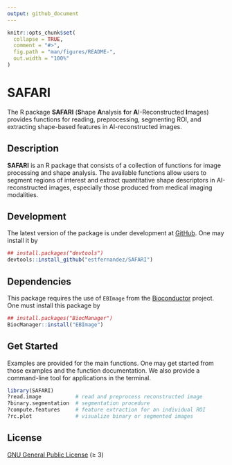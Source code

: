```yaml
---
output: github_document
---
```


<!-- README.md is generated from README.Rmd. Please edit that file -->

```r
knitr::opts_chunk$set(
  collapse = TRUE,
  comment = "#>",
  fig.path = "man/figures/README-",
  out.width = "100%"
)
```

# SAFARI

<!-- badges: start -->
<!-- badges: end -->

The R package **SAFARI** (**S**hape **A**nalysis **f**or **A**I-Reconstructed **I**mages) provides functions for reading, preprocessing, segmenting ROI, and extracting shape-based features in AI-reconstructed images.

## Description

**SAFARI** is an R package that consists of a collection of functions for 
image processing and shape analysis. The available functions allow users to 
segment regions of interest and extract quantitative shape descriptors in 
AI-reconstructed images, especially those produced from medical imaging 
modalities. 

## Development

The latest version of the package is under development at [GitHub](https://github.com/estfernandez/SAFARI). One may install it by 

```r
## install.packages("devtools")
devtools::install_github("estfernandez/SAFARI")
```

## Dependencies

This package requires the use of `EBImage` from the
[Bioconductor](https://bioconductor.org/packages/release/bioc/html/EBImage.html)
project. One must install this package by

```r
## install.packages("BiocManager")
BiocManager::install("EBImage")
```

## Get Started

Examples are provided for the main functions. One may get started from those examples and the function documentation. We also provide a command-line tool for applications in the terminal.

```r
library(SAFARI)
?read.image           # read and preprocess reconstructed image
?binary.segmentation  # segmentation procedure
?compute.features     # feature extraction for an individual ROI
?rc.plot              # visualize binary or segmented images
```

## License

[GNU General Public License](https://www.gnu.org/licenses/) (≥ 3)
